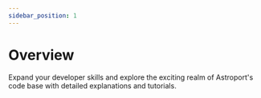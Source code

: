 ```yaml
---
sidebar_position: 1
---
```



# Overview

Expand your developer skills and explore the exciting realm of Astroport's code base with detailed explanations and tutorials.

<Cards
    title="Develop"
/>